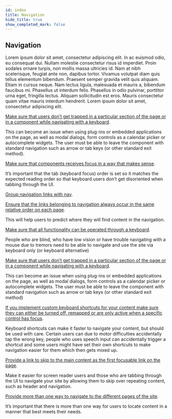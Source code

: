 ```yaml
---
id: index
title: Navigation
hide_title: true
show_completed_mark: false
---
```



<Card icon="🧭">

## Navigation

Lorem ipsum dolor sit amet, consectetur adipiscing elit. In ac euismod odio, eu consequat dui. Nullam molestie consectetur risus id imperdiet. Proin sodales ornare turpis, non mollis massa ultricies id. Nam at nibh scelerisque, feugiat ante non, dapibus tortor. Vivamus volutpat diam quis tellus elementum bibendum. Praesent semper gravida velit quis aliquam. Etiam in cursus neque. Nam lectus ligula, malesuada et mauris a, bibendum faucibus mi. Phasellus ut interdum felis. Phasellus in odio pulvinar, porttitor urna eget, fringilla lectus. Aliquam sollicitudin est eros. Mauris consectetur quam vitae mauris interdum hendrerit. Lorem ipsum dolor sit amet, consectetur adipiscing elit.

</Card>


<CategoryItem id="avoid-navigation-trap">

[Make sure that users don’t get trapped in a particular section of the page or in a component while navigating with a keyboard](avoid-navigation-trap.md).

This can become an issue when using plug-ins or embedded applications on the page, as well as modal dialogs, form controls as a calendar picker or autocomplete widgets. The user must be able to leave the component with standard navigation such as arrow or tab keys (or other standard exit method).

</CategoryItem>


<CategoryItem id="componentsfocus">

[Make sure that components receives focus in a way that makes sense](components-focus.md).

It’s important that the tab (keyboard focus) order is set so it matches the expected reading order so that keyboard users don’t get disoriented when tabbing through the UI.

</CategoryItem>


<CategoryItem id="link-nav-grouping">

[Group navigation links with nav](link-nav-grouping.md).



</CategoryItem>



<CategoryItem id="nav-links-same-order">

[Ensure that the links belonging to navigation always occur in the same relative order on each page](nav-links-same-order.md).

This will help users to predict where they will find content in the navigation. 

</CategoryItem>


<CategoryItem id="full-keyboard-interactions">

[Make sure that all functionality can be operated through a keyboard](full-keyboard-interactions.md).

People who are blind, who have low vision or have trouble navigating with a mouse due to tremors need to be able to navigate and use the site via keyboard only (or keyboard alternative) 

</CategoryItem>


<CategoryItem id="avoid-navigation-trap">

[Make sure that users don’t get trapped in a particular section of the page or in a component while navigating with a keyboard](avoid-navigation-trap.md).

This can become an issue when using plug-ins or embedded applications on the page, as well as modal dialogs, form controls as a calendar picker or autocomplete widgets. The user must be able to leave the component with standard navigation such as arrow or tab keys (or other standard exit method)

</CategoryItem>


<CategoryItem id="keyboard-shortcuts">

[If you implement custom keyboard shortcuts for your content make sure they can either be turned off, remapped or are only active when a specific control has focus](keyboard-shortcuts.md).

Keyboard shortcuts can make it faster to navigate your content, but should be used with care. Certain users can due to motor difficulties accidentally tap the wrong key, people who uses speech input can accidentally trigger a shortcut and some users might have set their own shortcuts to make navigation easier for them which then gets mixed up.

</CategoryItem>


<CategoryItem id="link-to-main-content">

[Provide a link to skip to the main content as the first focusable link on the page](keyboard-shortcuts.md).

Make it easier for screen reader users and those who are tabbing through the UI to navigate your site by allowing them to skip over repeating content, such as header and navigation.

</CategoryItem>


<CategoryItem id="more-ways-navigation">

[Provide more than one way to navigate to the different pages of the site](more-ways-navigation.md).

It’s important that there is more than one way for users to locate content in a manner that best meets their needs.

</CategoryItem>
